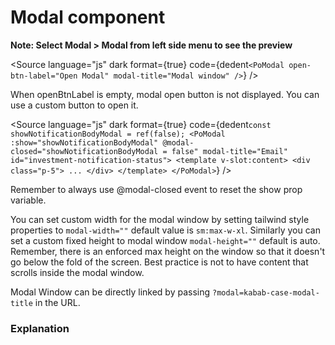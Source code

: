 # Modal component




**Note: Select Modal > Modal from left side menu to see the preview**

<Source
	language="js"
	dark
	format={true}
	code={dedent`
    <PoModal open-btn-label="Open Modal" modal-title="Modal window" />
  `}
/>

When openBtnLabel is empty, modal open button is not displayed. You can use a custom button to open it.

<Source
	language="js"
	dark
	format={true}
	code={dedent`
    const showNotificationBodyModal = ref(false);
    <PoModal :show="showNotificationBodyModal" @modal-closed="showNotificationBodyModal = false" modal-title="Email" id="investment-notification-status">
        <template v-slot:content>
          <div class="p-5">
            ...
          </div>
        </template>
    </PoModal>
  `}
/>

Remember to always use @modal-closed event to reset the show prop variable.

You can set custom width for the modal window by setting tailwind style properties to `modal-width=""` default value is `sm:max-w-xl`.
Similarly you can set a custom fixed height to modal window `modal-height=""` default is auto. Remember, there is an enforced max height on the window so that it doesn't go below the fold of the screen. Best practice is not to have content that scrolls inside the modal window.

Modal Window can be directly linked by passing `?modal=kabab-case-modal-title` in the URL.

### Explanation

<ArgTypes of={PoModalStories} />
